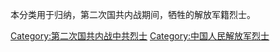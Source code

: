 本分类用于归纳，第二次国共内战期间，牺牲的解放军籍烈士。

[[Category:第二次国共内战中共烈士|Category:第二次国共内战中共烈士]]
[[Category:中国人民解放军烈士|Category:中国人民解放军烈士]]